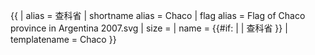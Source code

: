 {{ {{{1<noinclude>|country showdata</noinclude>}}}
| alias = 查科省
| shortname alias = Chaco
| flag alias = Flag of Chaco province in Argentina 2007.svg
| size = {{{size|}}}
| name = {{#if: {{{name|}}} | {{{name|}}} | 查科省 }}
<noinclude>
| templatename = Chaco
</noinclude>
}}<noinclude>
</noinclude>